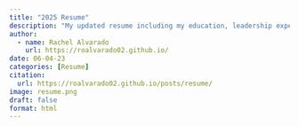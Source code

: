 ```yaml
---
title: "2025 Resume" 
description: "My updated resume including my education, leadership experience, and volunteer experience." 
author:
  - name: Rachel Alvarado
    url: https://roalvarado02.github.io/
date: 06-04-23
categories: [Resume]
citation: 
  url: https://roalvarado02.github.io/posts/resume/
image: resume.png
draft: false
format: html
---
```

